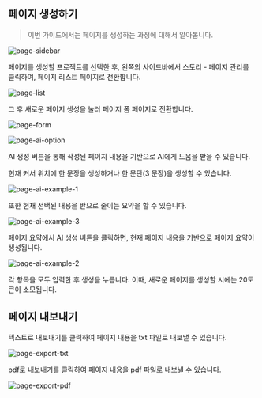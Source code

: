 ## 페이지 생성하기

> 이번 가이드에서는 페이지를 생성하는 과정에 대해서 알아봅니다.

![page-sidebar](/guide-image/page-sidebar.png)

페이지를 생성할 프로젝트를 선택한 후, 왼쪽의 사이드바에서 스토리 - 페이지 관리를 클릭하여, 페이지 리스트 페이지로 전환합니다.

![page-list](/guide-image/page-list.png)

그 후 새로운 페이지 생성을 눌러 페이지 폼 페이지로 전환합니다.

![page-form](/guide-image/page-form.png)

![page-ai-option](/guide-image/page-ai-option.png)

AI 생성 버튼을 통해 작성된 페이지 내용을 기반으로 AI에게 도움을 받을 수 있습니다.

현재 커서 위치에 한 문장을 생성하거나 한 문단(3 문장)을 생성할 수 있습니다.

![page-ai-example-1](/guide-image/page-ai-example-1.png)

또한 현재 선택된 내용을 반으로 줄이는 요약을 할 수 있습니다.

![page-ai-example-3](/guide-image/page-ai-example-3.png)

페이지 요약에서 AI 생성 버튼을 클릭하면, 현재 페이지 내용을 기반으로 페이지 요약이 생성됩니다.

![page-ai-example-2](/guide-image/page-ai-example-2.png)

각 항목을 모두 입력한 후 생성을 누릅니다. 이때, 새로운 페이지를 생성할 시에는 20토큰이 소모됩니다.

## 페이지 내보내기

텍스트로 내보내기를 클릭하여 페이지 내용을 txt 파일로 내보낼 수 있습니다.

![page-export-txt](/guide-image/page-export-txt.png)

pdf로 내보내기를 클릭하여 페이지 내용을 pdf 파일로 내보낼 수 있습니다.

![page-export-pdf](/guide-image/page-export-pdf.png)
